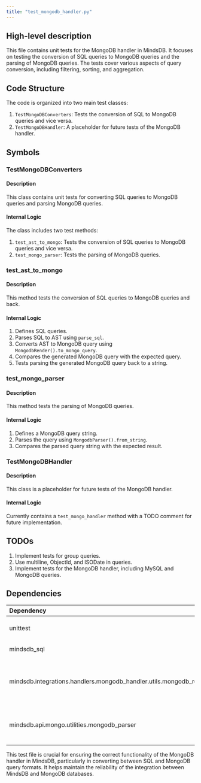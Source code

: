 ```yaml
---
title: "test_mongodb_handler.py"
---
```


## High-level description
This file contains unit tests for the MongoDB handler in MindsDB. It focuses on testing the conversion of SQL queries to MongoDB queries and the parsing of MongoDB queries. The tests cover various aspects of query conversion, including filtering, sorting, and aggregation.

## Code Structure
The code is organized into two main test classes:
1. `TestMongoDBConverters`: Tests the conversion of SQL to MongoDB queries and vice versa.
2. `TestMongoDBHandler`: A placeholder for future tests of the MongoDB handler.

## Symbols

### TestMongoDBConverters
#### Description
This class contains unit tests for converting SQL queries to MongoDB queries and parsing MongoDB queries.

#### Internal Logic
The class includes two test methods:
1. `test_ast_to_mongo`: Tests the conversion of SQL queries to MongoDB queries and vice versa.
2. `test_mongo_parser`: Tests the parsing of MongoDB queries.

### test_ast_to_mongo
#### Description
This method tests the conversion of SQL queries to MongoDB queries and back.

#### Internal Logic
1. Defines SQL queries.
2. Parses SQL to AST using `parse_sql`.
3. Converts AST to MongoDB query using `MongodbRender().to_mongo_query`.
4. Compares the generated MongoDB query with the expected query.
5. Tests parsing the generated MongoDB query back to a string.

### test_mongo_parser
#### Description
This method tests the parsing of MongoDB queries.

#### Internal Logic
1. Defines a MongoDB query string.
2. Parses the query using `MongodbParser().from_string`.
3. Compares the parsed query string with the expected result.

### TestMongoDBHandler
#### Description
This class is a placeholder for future tests of the MongoDB handler.

#### Internal Logic
Currently contains a `test_mongo_handler` method with a TODO comment for future implementation.

## TODOs
1. Implement tests for group queries.
2. Use multiline, ObjectId, and ISODate in queries.
3. Implement tests for the MongoDB handler, including MySQL and MongoDB queries.

## Dependencies
| Dependency | Purpose |
|:-----------|:--------|
| unittest | Provides the testing framework |
| mindsdb_sql | Used for parsing SQL queries |
| mindsdb.integrations.handlers.mongodb_handler.utils.mongodb_render | Provides MongodbRender for converting SQL to MongoDB queries |
| mindsdb.api.mongo.utilities.mongodb_parser | Provides MongodbParser for parsing MongoDB queries |

This test file is crucial for ensuring the correct functionality of the MongoDB handler in MindsDB, particularly in converting between SQL and MongoDB query formats. It helps maintain the reliability of the integration between MindsDB and MongoDB databases.